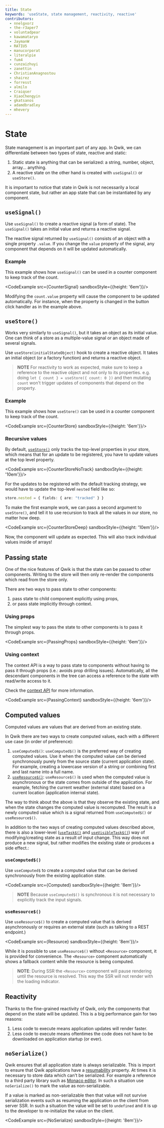 ```yaml
---
title: State
keywords: 'useState, state management, reactivity, reactive'
contributors:
  - nnelgxorz
  - the-r3aper7
  - voluntadpear
  - kawamataryo
  - JaymanW
  - RATIU5
  - manucorporat
  - literalpie
  - fum4
  - cunzaizhuyi
  - zanettin
  - ChristianAnagnostou
  - shairez
  - forresst
  - almilo
  - Craiqser
  - XiaoChengyin
  - gkatsanos
  - adamdbradley
  - mhevery
---
```



# State

State management is an important part of any app. In Qwik, we can differentiate between two types of state, reactive and static:
1. Static state is anything that can be serialized: a string, number, object, array... anything.
2. A reactive state on the other hand is created with `useSignal()` or `useStore()`.

It is important to notice that state in Qwik is not necessarily a local component state, but rather an app state that can be instantiated by any component.

## `useSignal()`

Use `useSignal()` to create a reactive signal (a form of state). The `useSignal()` takes an initial value and returns a reactive signal.

The reactive signal returned by `useSignal()` consists of an object with a single property `.value`. If you change the `value` property of the signal, any component that depends on it will be updated automatically.

### Example

This example shows how `useSignal()` can be used in a counter component to keep track of the count.

<CodeExample src={CounterSignal} sandboxStyle={{height: '6em'}}/>

Modifying the `count.value` property will cause the component to be updated automatically. For instance, when the property is changed in the button click handler as in the example above.

## `useStore()`

Works very similarly to `useSignal()`, but it takes an object as its initial value. One can think of a store as a multiple-value signal or an object made of several signals.

Use `useStore(initialStateObject)` hook to create a reactive object. It takes an initial object (or a factory function) and returns a reactive object.

> **NOTE** For reactivity to work as expected, make sure to keep a reference to the reactive object and not only to its properties. e.g. doing `let { count } = useStore({ count: 0 })` and then mutating `count` won't trigger updates of components that depend on the property.

### Example

This example shows how `useStore()` can be used in a counter component to keep track of the count.

<CodeExample src={CounterStore} sandboxStyle={{height: '6em'}}/>

### Recursive values

By default, [`useStore()`](/docs/(qwik)/components/state/index.mdx#usestore) only tracks the top-level properties in your store, which means that for an update to be registered, you have to update values at the top level property.

<CodeExample src={CounterStoreNoTrack} sandboxStyle={{height: '10em'}}/>

For the updates to be registered with the default tracking strategy, we would have to update the top-level `nested` field like so:

```ts
store.nested = { fields: { are: "tracked" } }
```

To make the first example work, we can pass a second argument to `useStore()`, and tell it to use recursion to track all the values in our store, no matter how deep.

<CodeExample src={CounterStoreDeep} sandboxStyle={{height: '10em'}}/>

Now, the component will update as expected. This will also track individual values inside of arrays!

## Passing state

One of the nice features of Qwik is that the state can be passed to other components. Writing to the store will then only re-render the components which read from the store only.

There are two ways to pass state to other components: 
1. pass state to child component explicitly using props, 
2. or pass state implicitly through context.

### Using props

The simplest way to pass the state to other components is to pass it through props.

<CodeExample src={PassingProps} sandboxStyle={{height: '6em'}}/>

### Using context

The context API is a way to pass state to components without having to pass it through props (i.e.: avoids prop drilling issues). Automatically, all the descendant components in the tree can access a reference to the state with read/write access to it.

Check the [context API](../context/index.mdx) for more information.

<CodeExample src={PassingContext} sandboxStyle={{height: '6em'}}/>


## Computed values

Computed values are values that are derived from an existing state.

In Qwik there are two ways to create computed values, each with a different use case (in order of preference):
1. `useComputed$()`: `useComputed$()` is the preferred way of creating computed values. Use it when the computed value can be derived synchronously purely from the source state (current application state).  For example, creating a lowercase version of a string or combining first and last name into a full name.
3. [`useResource$()`](/docs/(qwik)/components/resource/index.mdx): `useResource$()` is used when the computed value is asynchronous or the state comes from outside of the application. For example, fetching the current weather (external state) based on a current location (application internal state).

The way to think about the above is that they observe the existing state, and when the state changes the computed value is recomputed. The result is a newly computed value which is a signal returned from `useComputed$()` or `useResource$()`.

In addition to the two ways of creating computed values described above, there is also a lower-level ([`useTask$()`](/docs/(qwik)/components/lifecycle/index.mdx#usetask) and [`useVisibleTask$()`](/docs/components/lifecycle/#usevisibletask)) way of modifying/creating state as a result of input change. This way does not produce a new signal, but rather modifies the existing state or produces a side effect.: 


### `useComputed$()`

Use `useComputed$` to create a computed value that can be derived synchronously from the existing application state. 

<CodeExample src={Computed} sandboxStyle={{height: '8em'}}/>

> **NOTE** Because `useComputed$()` is synchronous it is not necessary to explicitly track the input signals.


### `useResource$()`

Use `useResource$()` to create a computed value that is derived asynchronously or requires an external state (such as talking to a REST endpoint.) 

<CodeExample src={Resource} sandboxStyle={{height: '8em'}}/>

While it is possible to use `useResource$()` without `<Resource>` component, it is provided for convenience. The `<Resource>` component automatically shows a fallback content while the resource is being computed. 

> **NOTE**: During SSR the `<Resource>` component will pause rendering until the resource is resolved. This way the SSR will not render with the loading indicator.


## Reactivity

Thanks to the fine-grained reactivity of Qwik, only the components that depend on the state will be updated. This is a big performance gain for two reasons:
1. Less code to execute means application updates will render faster.
2. Less code to execute means oftentimes the code does not have to be downloaded on application startup (or ever). 

## `noSerialize()`

Qwik ensures that all application state is always serializable. This is import to ensure that Qwik applications have a [resumability](/docs/concepts/resumable/) property. At times it is necessary to store data which can't be serialized. For example a reference to a third party library such as [Monaco editor](https://microsoft.github.io/monaco-editor/). In such a situation use `noSerialize()` to mark the value as non-serializable.

If a value is marked as non-serializable then that value will not survive serialization events such as resuming the application on the client from server SSR. In such a situation the value will be set to `undefined` and it is up to the developer to re-initialize the value on the client.

<CodeExample src={NoSerialize} sandboxStyle={{height: '8em'}}/>

